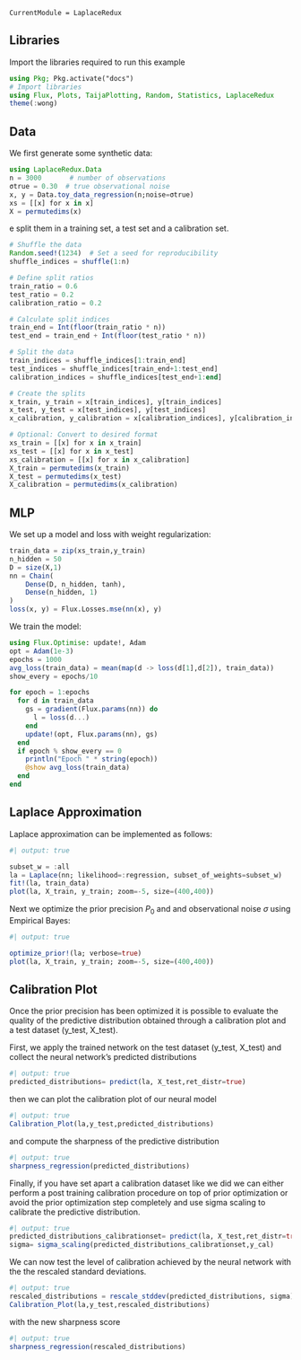 ```@meta
CurrentModule = LaplaceRedux
```
## Libraries

Import the libraries required to run this example

```julia
using Pkg; Pkg.activate("docs")
# Import libraries
using Flux, Plots, TaijaPlotting, Random, Statistics, LaplaceRedux
theme(:wong)
```

## Data

We first generate some synthetic data:

```julia
using LaplaceRedux.Data
n = 3000       # number of observations
σtrue = 0.30  # true observational noise
x, y = Data.toy_data_regression(n;noise=σtrue)
xs = [[x] for x in x]
X = permutedims(x)
```

e split them in a training set, a test set and a calibration set.
```julia
# Shuffle the data
Random.seed!(1234)  # Set a seed for reproducibility
shuffle_indices = shuffle(1:n)

# Define split ratios
train_ratio = 0.6
test_ratio = 0.2
calibration_ratio = 0.2

# Calculate split indices
train_end = Int(floor(train_ratio * n))
test_end = train_end + Int(floor(test_ratio * n))

# Split the data
train_indices = shuffle_indices[1:train_end]
test_indices = shuffle_indices[train_end+1:test_end]
calibration_indices = shuffle_indices[test_end+1:end]

# Create the splits
x_train, y_train = x[train_indices], y[train_indices]
x_test, y_test = x[test_indices], y[test_indices]
x_calibration, y_calibration = x[calibration_indices], y[calibration_indices]

# Optional: Convert to desired format
xs_train = [[x] for x in x_train]
xs_test = [[x] for x in x_test]
xs_calibration = [[x] for x in x_calibration]
X_train = permutedims(x_train)
X_test = permutedims(x_test)
X_calibration = permutedims(x_calibration)
```

## MLP

We set up a model and loss with weight regularization:

```julia
train_data = zip(xs_train,y_train)
n_hidden = 50
D = size(X,1)
nn = Chain(
    Dense(D, n_hidden, tanh),
    Dense(n_hidden, 1)
)  
loss(x, y) = Flux.Losses.mse(nn(x), y)
```

We train the model:

```julia
using Flux.Optimise: update!, Adam
opt = Adam(1e-3)
epochs = 1000
avg_loss(train_data) = mean(map(d -> loss(d[1],d[2]), train_data))
show_every = epochs/10

for epoch = 1:epochs
  for d in train_data
    gs = gradient(Flux.params(nn)) do
      l = loss(d...)
    end
    update!(opt, Flux.params(nn), gs)
  end
  if epoch % show_every == 0
    println("Epoch " * string(epoch))
    @show avg_loss(train_data)
  end
end
```

## Laplace Approximation

Laplace approximation can be implemented as follows:

```julia
#| output: true

subset_w = :all
la = Laplace(nn; likelihood=:regression, subset_of_weights=subset_w)
fit!(la, train_data)
plot(la, X_train, y_train; zoom=-5, size=(400,400))
```

Next we optimize the prior precision $P_0$ and and observational noise $\sigma$ using Empirical Bayes:

```julia
#| output: true

optimize_prior!(la; verbose=true)
plot(la, X_train, y_train; zoom=-5, size=(400,400))
```

## Calibration Plot
Once the prior precision has been optimized it is possible to evaluate the quality of the predictive distribution 
obtained through a calibration plot and a test dataset (y_test, X_test). 

First, we apply the trained network on the test dataset (y_test, X_test) and collect the neural network's predicted distributions 
```julia
#| output: true
predicted_distributions= predict(la, X_test,ret_distr=true)
``` 

then we can plot the calibration plot of our neural model

```julia
#| output: true
Calibration_Plot(la,y_test,predicted_distributions)
``` 

and compute the sharpness of the predictive distribution

```julia
#| output: true
sharpness_regression(predicted_distributions)
``` 

Finally, if you have set apart a calibration dataset like we did we can either perform a post training calibration procedure on top of prior optimization or avoid the prior optimization step completely and use sigma scaling to calibrate the predictive distribution.
```julia
#| output: true
predicted_distributions_calibrationset= predict(la, X_test,ret_distr=true)
sigma= sigma_scaling(predicted_distributions_calibrationset,y_cal)
``` 

We can now test the level of calibration achieved by the neural network with the the rescaled standard deviations.
```julia
#| output: true
rescaled_distributions = rescale_stddev(predicted_distributions, sigma)  
Calibration_Plot(la,y_test,rescaled_distributions)
```   

with the new sharpness score
```julia
#| output: true
sharpness_regression(rescaled_distributions)
```
